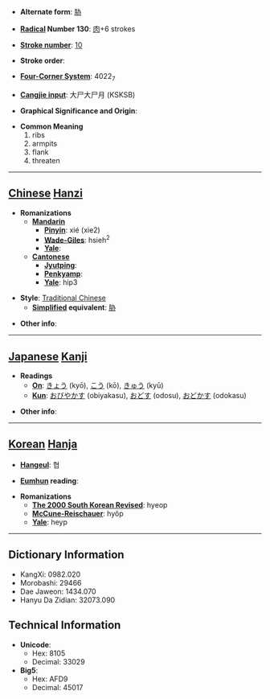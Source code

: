 * '''Alternate form''': [[胁]]

* '''[[Wiktionary:Chinese radical index| Radical]] Number 130''': [[Wiktionary:Chinese radical index 肉|肉]]+6 strokes

* '''[[Wiktionary:Chinese total strokes index|Stroke number]]''': [[Wiktionary:Chinese total strokes index 10|10]]

* '''Stroke order''': 

* '''[[Wiktionary:Chinese four corner index|Four-Corner System]]''': 4022<sub>7</sub>

* '''[[Wiktionary:Chinese Cangjie index|Cangjie input]]''': 大尸大尸月 (KSKSB)

* '''Graphical Significance and Origin''': 

* '''Common Meaning'''
*#ribs
*# armpits
*# flank
*# threaten


----

== [[Chinese]] [[Hanzi]] ==

* '''Romanizations'''
** '''[[Mandarin]]'''
*** '''[[Pinyin]]''': xié (xie2)
*** '''[[Wade-Giles]]''': hsieh<sup>2</sup>
*** '''[[Yale]]''': 
** '''[[Cantonese]]'''
*** '''[[Jyutping]]''':
*** '''[[Penkyamp]]''': 
*** '''[[Yale]]''': hip3

* '''Style''': [[Traditional Chinese]] 
** '''[[Simplified Chinese|Simplified]] equivalent''': [[胁]]

* '''Other info''': 

----

== [[Japanese]] [[Kanji]] ==

* '''Readings'''
** '''[[On]]''': [[きょう]] (kyō), [[こう]] (kō), [[きゅう]] (kyū)
** '''[[Kun]]''': [[おびやかす]] (obiyakasu), [[おどす]] (odosu), [[おどかす]] (odokasu)

* '''Other info''':  

----

== [[Korean]] [[Hanja]] ==

* '''[[Hangeul]]''': 협

* '''[[Eumhun]] reading''': 

* '''Romanizations'''
** '''[[The 2000 South Korean Revised Romanization|The 2000 South Korean Revised]]''': hyeop
** '''[[McCune-Reischauer]]''': hyŏp
** '''[[Yale]]''': heyp

----

== Dictionary Information ==

* KangXi: 0982.020
* Morobashi: 29466
* Dae Jaweon: 1434.070
* Hanyu Da Zidian: 32073.090

== Technical Information ==

* '''Unicode''':
** Hex: 8105
** Decimal: 33029
* '''Big5''':
** Hex: AFD9
** Decimal: 45017